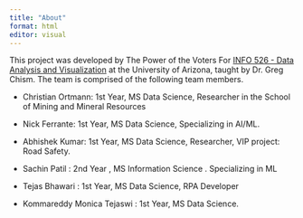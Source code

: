 ```yaml
---
title: "About"
format: html
editor: visual
---
```


This project was developed by The Power of the Voters For [INFO 526 - Data Analysis and Visualization](https://datavizaz.org/) at the University of Arizona, taught by Dr. Greg Chism. The team is comprised of the following team members.

-   Christian Ortmann: 1st Year, MS Data Science, Researcher in the School of Mining and Mineral Resources

-   Nick Ferrante: 1st Year, MS Data Science, Specializing in AI/ML.

-   Abhishek Kumar: 1st Year, MS Data Science, Researcher, VIP project: Road Safety.

-   Sachin Patil : 2nd Year , MS Information Science . Specializing in ML

-   Tejas Bhawari : 1st Year, MS Data Science, RPA Developer

-   Kommareddy Monica Tejaswi : 1st Year, MS Data Science.
